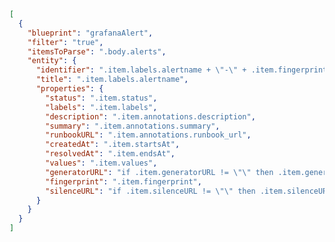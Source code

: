 ```json showLineNumbers
[
  {
    "blueprint": "grafanaAlert",
    "filter": "true",
    "itemsToParse": ".body.alerts",
    "entity": {
      "identifier": ".item.labels.alertname + \"-\" + .item.fingerprint | gsub(\"[^a-zA-Z0-9@_.:/=-]\"; \"-\") | tostring",
      "title": ".item.labels.alertname",
      "properties": {
        "status": ".item.status",
        "labels": ".item.labels",
        "description": ".item.annotations.description",
        "summary": ".item.annotations.summary",
        "runbookURL": ".item.annotations.runbook_url",
        "createdAt": ".item.startsAt",
        "resolvedAt": ".item.endsAt",
        "values": ".item.values",
        "generatorURL": "if .item.generatorURL != \"\" then .item.generatorURL else null end",
        "fingerprint": ".item.fingerprint",
        "silenceURL": "if .item.silenceURL != \"\" then .item.silenceURL else null end"
      }
    }
  }
]
```
